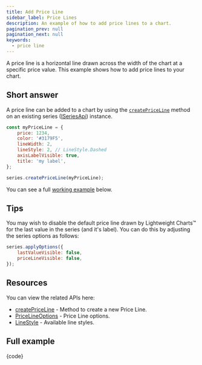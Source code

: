 ```yaml
---
title: Add Price Line
sidebar_label: Price Lines
description: An example of how to add price lines to a chart.
pagination_prev: null
pagination_next: null
keywords:
  - price line
---
```


A price line is a horizontal line drawn across the width of the chart at a specific price value.
This example shows how to add price lines to your chart.

## Short answer

A price line can be added to a chart by using the
[`createPriceLine`](/docs/api/interfaces/ISeriesApi#createpriceline) method on an existing series
([ISeriesApi](/docs/api/interfaces/ISeriesApi)) instance.

```js
const myPriceLine = {
    price: 1234,
    color: '#3179F5',
    lineWidth: 2,
    lineStyle: 2, // LineStyle.Dashed
    axisLabelVisible: true,
    title: 'my label',
};

series.createPriceLine(myPriceLine);
```

You can see a full [working example](#full-example) below.

## Tips

You may wish to disable the default price line drawn by Lightweight Charts™
for the last value in the series (and it's label). You can do this by adjusting the
series options as follows:

```js
series.applyOptions({
    lastValueVisible: false,
    priceLineVisible: false,
});
```

## Resources

You can view the related APIs here:
- [createPriceLine](/docs/api/interfaces/ISeriesApi#createpriceline) - Method to create a new Price Line.
- [PriceLineOptions](/docs/api/interfaces/PriceLineOptions) - Price Line options.
- [LineStyle](/docs/api/enums/LineStyle) - Available line styles.

## Full example


<UsageGuidePartial />


<CodeBlock replaceThemeConstants chart className="language-js" hideableCode>
	{code}
</CodeBlock>
